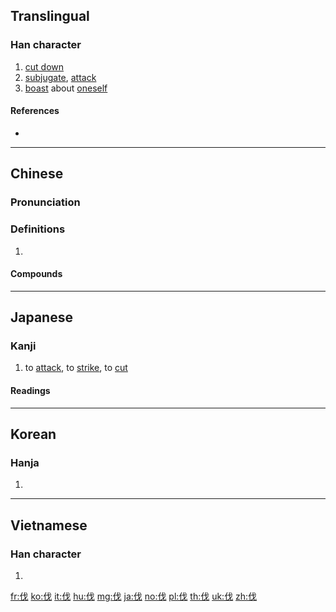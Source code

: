 {{also|代}}
==Translingual==
{{stroke order}}
{{stroke order|type=tbw}}

===Han character===
{{Han char|rn=9|rad=人|as=04|sn=6|four=23250|canj=OI|ids=⿰亻戈}}

# [[cut down]]
# [[subjugate]], [[attack]]
# [[boast]] about [[oneself]]

====References====
* {{Han ref|kx=0096.010|dkj=00439|dj=0203.010|hdz=10120.080|uh=4F10|ud=20240|bh=A5EF|bd=42479}}

----

==Chinese==
{{zh-forms}}

===Pronunciation===
{{zh-pron
|m=伐
|c=fat6
|mn=hoa̍h
|mc=y
|oc=y
|cat=
}}

===Definitions===
{{zh-hanzi}}

# {{rfdef|zh}}

====Compounds====
{{zh-der|不矜不伐|以夷伐夷|伐交|伐兵|伐冰|伐善|伐喪|伐子都|伐性|伐性之斧|伐木|伐東吳|伐柯|伐柯人|伐檀|伐毛洗髓|伐生|伐異黨同|伐罪|伐罪弔民|伐薪|伐藝|伐謀|伐鼓|作伐|剪伐|勛伐|北伐|南征北伐|口伐|口誅筆伐|吊伐|吳剛伐桂|執伐|執柯作伐|大張撻伐|央人作伐|奉辭伐罪|巴伐利亞|弔民伐罪|征伐|撻伐|操斧伐柯|攻伐|斫伐|斬伐|斬刈殺伐|旦旦而伐|木伐|東討西伐|標同伐異|步伐|步伐異常|殺伐|殺伐決斷|濫伐|百馬伐驥|盜伐|直木必伐|矜伐|矜功伐善|矜功自伐|砍伐|自伐|討伐|蹶石伐木|阿伐射線|阿伐粒子|阿伐蛻變|黨同伐異}}

----

==Japanese==

===Kanji===
{{ja-kanji|grade=c|rs=人04}}

# to [[attack]], to [[strike]], to [[cut]]

====Readings====
{{ja-readings
|goon=[[ぼち]] (bochi) {{non-joyo-reading}}
|kanon=[[はつ]] (hatsu) {{non-joyo-reading}}
|kanyoon=[[ばつ]] (batsu)
|kun=[[うつ]] ([[伐つ]], utsu), [[きる]] ([[伐る]], kiru), [[こる]] ([[伐る]], koru)
}}

----

==Korean==

===Hanja===
{{ko-hanja|hangeul=벌|rv=beol|mr=pŏl}}

# {{defn|lang=ko|sort=人04}}

----

==Vietnamese==

===Han character===
{{vi-hantu|phạt|rs=人04}}

# {{defn|lang=vi|sort=人04}}

[[fr:伐]]
[[ko:伐]]
[[it:伐]]
[[hu:伐]]
[[mg:伐]]
[[ja:伐]]
[[no:伐]]
[[pl:伐]]
[[th:伐]]
[[uk:伐]]
[[zh:伐]]